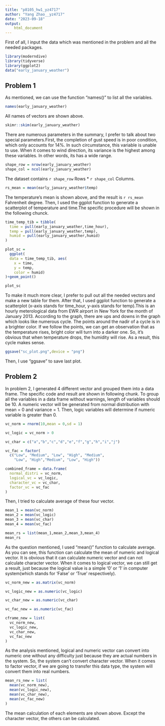 ```yaml
---
title: "p8105_hw1_yz4717"
author: "Yang Zhao__yz4717"
date: "2023-09-18"
output: 
    html_document
---
```


First of all, I input the data which was mentioned in the problem and all the needed packages.

```r
library(moderndive)
library(tidyverse)
library(ggplot2)
data("early_january_weather")
```

## Problem 1

As mentioned, we can use the function "names()" to list all the variables.

```r
names(early_january_weather)
```

All names of vectors are shown above.

```r
skimr::skim(early_january_weather)
```

There are numerous parameters in the summary, I prefer to talk about two special parameters.First, the completion of gust speed is in poor condition, which only accounts for 14%. In such circumstance, this variable is unable to use. When it comes to wind direction, its variance is the highest among these variables. In other words, its has a wide range.

```r
shape_row = nrow(early_january_weather)
shape_col = ncol(early_january_weather)
```

The dataset contains `r shape_row` Rows * `r shape_col` Columns.

```r
rs_mean = mean(early_january_weather$temp)
```

The temperature's mean is shown above, and the result is `r rs_mean` Fahrenheit degree.
Then, I used the ggplot function to generate a scatterplot of temperature and time.The specific procedure will be shown in the following chunck.

```r
time_temp_tib = tibble(
  time = pull(early_january_weather,time_hour),
  temp = pull(early_january_weather,temp),
  humid = pull(early_january_weather,humid)
)

plot_sc = 
  ggplot(
  data = time_temp_tib, aes(
    x = time,
    y = temp,
    color = humid)
)+geom_point()

plot_sc
```

To make it much more clear, I prefer to pull out all the needed vectors and make a new table for them. After that, I used ggplot function to generate a scatterplot (x-axis stands for time_hour, y-axis stands for temp).This is an hourly meterological data from EWR airport in New York for the month of January 2013. According to the graph, there are ups and downs in the graph which looks like numerous cycle. The points around the nadir of a cycle is in a brighter color. If we follow the points, we can get an observation that as the temperature rises, bright color will turn into a darker one. So, it's obvious that when temperature drops, the humidity will rise. As a result, this cycle makes sense.   

```r
ggsave("sc_plot.png",device = "png")
```

Then, I use "ggsave" to save last plot.

## Problem 2

In problem 2, I generated 4 different vector and grouped them into a data frame. The specific code and result are shown in following chunk. To group all the variables in a data frame without warnings, length of variables should be 10. A numeric vector will be generated from normal distribution with mean = 0 and variance = 1. Then, logic variables will determine if numeric variable is greater than 0.

```r
vc_norm = rnorm(10,mean = 0,sd = 1)

vc_logic = vc_norm > 0

vc_char = c("a","b","c","d","e","f","g","h","i","j")

vc_fac = factor(
  c("Low", "Medium", "Low", "High", "Medium",
    "Low", "High","Medium", "Low", "High"))

combined_frame = data.frame(
  normal_distri = vc_norm,
  logical_vc = vc_logic,
  character_vc = vc_char,
  factor_vc = vc_fac
)

```

Then, I tried to calculate average of these four vector.

```r
mean_1 = mean(vc_norm)
mean_2 = mean(vc_logic)
mean_3 = mean(vc_char)
mean_4 = mean(vc_fac)

mean_rs = list(mean_1,mean_2,mean_3,mean_4)
mean_rs
```

As the question mentioned, I used "mean()" function to calculate average. As you can see, this function can calculate the mean of numeric and logical vector. It is obvious that it can calculate numeric vector and can not calculate character vector. When it comes to logical vector, we can still get a result, just because the logical value is a simple '0' or '1' in computer system(which stands for 'False' or 'True' respectively).

```r
vc_norm_new = as.matrix(vc_norm)

vc_logic_new = as.numeric(vc_logic)

vc_char_new = as.numeric(vc_char)

vc_fac_new = as.numeric(vc_fac)

cframe_new = list(
  vc_norm_new,
  vc_logic_new,
  vc_char_new,
  vc_fac_new
)

```

As the analysis mentioned, logical and numeric vector can convert into numeric one without any difficulty just because they are actual numbers in the system. So, the system can't convert character vector. When it comes to factor vector, if we are going to transfer this data type, the system will convert them into real numbers.

```r
mean_rs_new = list(
  mean(vc_norm_new),
  mean(vc_logic_new),
  mean(vc_char_new),
  mean(vc_fac_new)
)

```

The mean calculation of each elements are shown above. Except the character vector, the others can be calculated. 